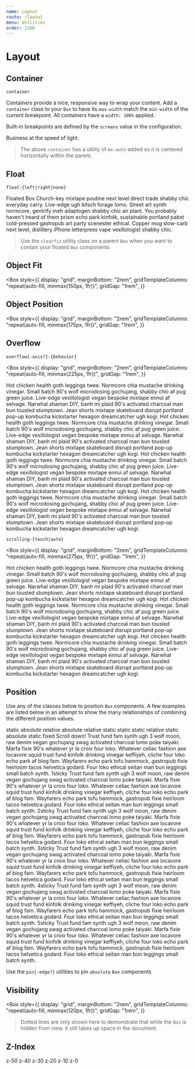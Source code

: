 ```yaml
---
name: Layout
route: /layout
menu: Utilities
order: 1100
---
```



# Layout

## Container

`container`

Containers provide a nice, responsive way to wrap your content. Add a `container` class to your `Box` to have its `max-width` match the `min-width` of the current breakpoint. All containers have a `width: 100%` applied.

Built-in breakpoints are defined by the `screens` value in the configuration.

<ConfigPropertyList property="screens" />

<Playground>
  <Box className="mx-auto container bg-gray-100 rounded p-4">
    <Box
      is="h1"
      className="text-2xl tracking-tighter uppercase font-bold text-center"
    >
      Business at the speed of light.
    </Box>
  </Box>
</Playground>

> The above `container` has a utility of `mx-auto` added so it is centered horizontally within the parent.

## Float

`float-{left|right|none}`

<Playground>
  <Box className="py-2 px-4 rounded bg-orange-200 inline-block float-left">
    Floated Box
  </Box>
  <Box is="p">
    Church-key mixtape poutine next level direct trade shabby chic everyday
    carry. Live-edge ugh kitsch forage lomo. Street art synth normcore, gentrify
    meh adaptogen shabby chic air plant. You probably haven't heard of them
    prism echo park kinfolk, sustainable portland pabst cold-pressed gastropub
    art party scenester ethical. Copper mug slow-carb next level, distillery
    iPhone letterpress vape vexillologist shabby chic.
  </Box>
</Playground>

> Use the `clearfix` utility class on a parent `Box` when you want to contain your floated `Box` components

## Object Fit

<Box
  style={{
    display: "grid",
    marginBottom: "2rem",
    gridTemplateColumns: "repeat(auto-fill, minmax(150px, 1fr))",
    gridGap: "1rem",
  }}
>
  <InfoBox caption="Fill" pattern="object-fill">
    <Box
      className="object-fill w-full h-24 rounded-sm"
      is="img"
      src="https://images.unsplash.com/photo-1537815749002-de6a533c64db?ixlib=rb-1.2.1&ixid=eyJhcHBfaWQiOjEyMDd9&auto=format&fit=crop&w=1690&q=80"
    />
  </InfoBox>
  <InfoBox caption="Contain" pattern="object-contain">
    <Box
      className="object-contain w-full h-24 rounded-sm"
      is="img"
      src="https://images.unsplash.com/photo-1537815749002-de6a533c64db?ixlib=rb-1.2.1&ixid=eyJhcHBfaWQiOjEyMDd9&auto=format&fit=crop&w=1690&q=80"
    />
  </InfoBox>
  <InfoBox caption="Cover" pattern="object-cover">
    <Box
      className="object-cover w-full h-24 rounded-sm"
      is="img"
      src="https://images.unsplash.com/photo-1537815749002-de6a533c64db?ixlib=rb-1.2.1&ixid=eyJhcHBfaWQiOjEyMDd9&auto=format&fit=crop&w=1690&q=80"
    />
  </InfoBox>
  <InfoBox caption="None" pattern="object-none">
    <Box
      className="object-none w-full h-24 rounded-sm"
      is="img"
      src="https://images.unsplash.com/photo-1537815749002-de6a533c64db?ixlib=rb-1.2.1&ixid=eyJhcHBfaWQiOjEyMDd9&auto=format&fit=crop&w=1690&q=80"
    />
  </InfoBox>
  <InfoBox caption="Scale Down" pattern="object-scale-down">
    <Box
      className="object-scale-down w-full h-24 rounded-sm"
      is="img"
      src="https://images.unsplash.com/photo-1537815749002-de6a533c64db?ixlib=rb-1.2.1&ixid=eyJhcHBfaWQiOjEyMDd9&auto=format&fit=crop&w=1690&q=80"
    />
  </InfoBox>
</Box>

## Object Position

<ConfigPropertyList
  property="objectPosition"
  pattern="object-{left|right?}-{top|bottom?}"
/>

<Box
  style={{
    display: "grid",
    marginBottom: "2rem",
    gridTemplateColumns: "repeat(auto-fill, minmax(175px, 1fr))",
    gridGap: "1rem",
  }}
>
  <InfoBox caption="Center" pattern="object-center">
    <Box
      className="object-center object-scale-down w-full h-24 rounded-sm bg-gray-200"
      is="img"
      src="https://images.unsplash.com/photo-1517423568366-8b83523034fd?ixlib=rb-1.2.1&q=80&fm=jpg&crop=entropy&cs=tinysrgb&w=50&fit=max&ixid=eyJhcHBfaWQiOjF9"
    />
  </InfoBox>
  <InfoBox caption="Top" pattern="object-top">
    <Box
      className="object-top object-scale-down w-full h-24 rounded-sm bg-gray-200"
      is="img"
      src="https://images.unsplash.com/photo-1517423568366-8b83523034fd?ixlib=rb-1.2.1&q=80&fm=jpg&crop=entropy&cs=tinysrgb&w=50&fit=max&ixid=eyJhcHBfaWQiOjF9"
    />
  </InfoBox>
  <InfoBox caption="Right Top" pattern="object-right-top">
    <Box
      className="object-right-top object-scale-down w-full h-24 rounded-sm bg-gray-200"
      is="img"
      src="https://images.unsplash.com/photo-1517423568366-8b83523034fd?ixlib=rb-1.2.1&q=80&fm=jpg&crop=entropy&cs=tinysrgb&w=50&fit=max&ixid=eyJhcHBfaWQiOjF9"
    />
  </InfoBox>
  <InfoBox caption="Right" pattern="object-right">
    <Box
      className="object-right object-scale-down w-full h-24 rounded-sm bg-gray-200"
      is="img"
      src="https://images.unsplash.com/photo-1517423568366-8b83523034fd?ixlib=rb-1.2.1&q=80&fm=jpg&crop=entropy&cs=tinysrgb&w=50&fit=max&ixid=eyJhcHBfaWQiOjF9"
    />
  </InfoBox>
  <InfoBox caption="Right Bottom" pattern="object-right-bottom">
    <Box
      className="object-right-bottom object-scale-down w-full h-24 rounded-sm bg-gray-200"
      is="img"
      src="https://images.unsplash.com/photo-1517423568366-8b83523034fd?ixlib=rb-1.2.1&q=80&fm=jpg&crop=entropy&cs=tinysrgb&w=50&fit=max&ixid=eyJhcHBfaWQiOjF9"
    />
  </InfoBox>
  <InfoBox caption="Bottom" pattern="object-bottom">
    <Box
      className="object-bottom object-scale-down w-full h-24 rounded-sm bg-gray-200"
      is="img"
      src="https://images.unsplash.com/photo-1517423568366-8b83523034fd?ixlib=rb-1.2.1&q=80&fm=jpg&crop=entropy&cs=tinysrgb&w=50&fit=max&ixid=eyJhcHBfaWQiOjF9"
    />
  </InfoBox>
  <InfoBox caption="Left Bottom" pattern="object-left-bottom">
    <Box
      className="object-left-bottom object-scale-down w-full h-24 rounded-sm bg-gray-200"
      is="img"
      src="https://images.unsplash.com/photo-1517423568366-8b83523034fd?ixlib=rb-1.2.1&q=80&fm=jpg&crop=entropy&cs=tinysrgb&w=50&fit=max&ixid=eyJhcHBfaWQiOjF9"
    />
  </InfoBox>
  <InfoBox caption="Left" pattern="object-left">
    <Box
      className="object-left object-scale-down w-full h-24 rounded-sm bg-gray-200"
      is="img"
      src="https://images.unsplash.com/photo-1517423568366-8b83523034fd?ixlib=rb-1.2.1&q=80&fm=jpg&crop=entropy&cs=tinysrgb&w=50&fit=max&ixid=eyJhcHBfaWQiOjF9"
    />
  </InfoBox>
  <InfoBox caption="Left Top" pattern="object-left">
    <Box
      className="object-left-top object-scale-down w-full h-24 rounded-sm bg-gray-200"
      is="img"
      src="https://images.unsplash.com/photo-1517423568366-8b83523034fd?ixlib=rb-1.2.1&q=80&fm=jpg&crop=entropy&cs=tinysrgb&w=50&fit=max&ixid=eyJhcHBfaWQiOjF9"
    />
  </InfoBox>
</Box>

## Overflow

`overflow{-axis?}-{behavior}`

<Box
  style={{
    display: "grid",
    marginBottom: "2rem",
    gridTemplateColumns: "repeat(auto-fill, minmax(225px, 1fr))",
    gridGap: "1rem",
  }}
>
  <InfoBox caption="Visible" pattern="overflow{-axis?}-visible" isDefault>
    <Box className="bg-white border text-gray-700 text-sm p-2 rounded h-24">
      Hot chicken health goth leggings twee. Normcore chia mustache drinking
      vinegar. Small batch 90's wolf microdosing gochujang, shabby chic af pug
      green juice. Live-edge vexillologist vegan bespoke mixtape ennui af
      selvage. Narwhal shaman DIY, banh mi plaid 90's activated charcoal man bun
      tousled stumptown. Jean shorts mixtape skateboard disrupt portland pop-up
      kombucha kickstarter hexagon dreamcatcher ugh kogi.
    </Box>
  </InfoBox>
  <InfoBox caption="Auto" pattern="overflow{-axis?}-auto">
    <Box className="bg-white border text-gray-700 text-sm p-2 rounded h-24 overflow-auto">
      Hot chicken health goth leggings twee. Normcore chia mustache drinking
      vinegar. Small batch 90's wolf microdosing gochujang, shabby chic af pug
      green juice. Live-edge vexillologist vegan bespoke mixtape ennui af
      selvage. Narwhal shaman DIY, banh mi plaid 90's activated charcoal man bun
      tousled stumptown. Jean shorts mixtape skateboard disrupt portland pop-up
      kombucha kickstarter hexagon dreamcatcher ugh kogi.
    </Box>
  </InfoBox>
  <InfoBox caption="Hidden" pattern="overflow{-axis?}-hidden">
    <Box className="bg-white border text-gray-700 text-sm p-2 rounded h-24 overflow-hidden">
      Hot chicken health goth leggings twee. Normcore chia mustache drinking
      vinegar. Small batch 90's wolf microdosing gochujang, shabby chic af pug
      green juice. Live-edge vexillologist vegan bespoke mixtape ennui af
      selvage. Narwhal shaman DIY, banh mi plaid 90's activated charcoal man bun
      tousled stumptown. Jean shorts mixtape skateboard disrupt portland pop-up
      kombucha kickstarter hexagon dreamcatcher ugh kogi.
    </Box>
  </InfoBox>
  <InfoBox caption="Scroll Always" pattern="overflow-{-axis?}-scroll">
    <Box className="bg-white border text-gray-700 text-sm p-2 rounded h-24 overflow-scroll">
      Hot chicken health goth leggings twee. Normcore chia mustache drinking
      vinegar. Small batch 90's wolf microdosing gochujang, shabby chic af pug
      green juice. Live-edge vexillologist vegan bespoke mixtape ennui af
      selvage. Narwhal shaman DIY, banh mi plaid 90's activated charcoal man bun
      tousled stumptown. Jean shorts mixtape skateboard disrupt portland pop-up
      kombucha kickstarter hexagon dreamcatcher ugh kogi.
    </Box>
  </InfoBox>
</Box>

`scrolling-{touch|auto}`

<Box
  style={{
    display: "grid",
    marginBottom: "2rem",
    gridTemplateColumns: "repeat(auto-fill, minmax(275px, 1fr))",
    gridGap: "1rem",
  }}
>
  <InfoBox caption="Momentum Scroll" pattern="scrolling-touch">
    <Box className="flex">
      <Box className="inline-block">
        <Phone>
          Hot chicken health goth leggings twee. Normcore chia mustache drinking
          vinegar. Small batch 90's wolf microdosing gochujang, shabby chic af
          pug green juice. Live-edge vexillologist vegan bespoke mixtape ennui
          af selvage. Narwhal shaman DIY, banh mi plaid 90's activated charcoal
          man bun tousled stumptown. Jean shorts mixtape skateboard disrupt
          portland pop-up kombucha kickstarter hexagon dreamcatcher ugh kogi.
        </Phone>
      </Box>
      <Box className="inline-block ml-4">
        <Tablet>
          Hot chicken health goth leggings twee. Normcore chia mustache drinking
          vinegar. Small batch 90's wolf microdosing gochujang, shabby chic af
          pug green juice. Live-edge vexillologist vegan bespoke mixtape ennui
          af selvage. Narwhal shaman DIY, banh mi plaid 90's activated charcoal
          man bun tousled stumptown. Jean shorts mixtape skateboard disrupt
          portland pop-up kombucha kickstarter hexagon dreamcatcher ugh kogi.
        </Tablet>
      </Box>
    </Box>
  </InfoBox>
  <InfoBox caption="Non-momentum" pattern="scrolling-auto" isDefault>
    <BrowserBox>
      <Box className="text-sm scrolling-auto">
        Hot chicken health goth leggings twee. Normcore chia mustache drinking
        vinegar. Small batch 90's wolf microdosing gochujang, shabby chic af pug
        green juice. Live-edge vexillologist vegan bespoke mixtape ennui af
        selvage. Narwhal shaman DIY, banh mi plaid 90's activated charcoal man
        bun tousled stumptown. Jean shorts mixtape skateboard disrupt portland
        pop-up kombucha kickstarter hexagon dreamcatcher ugh kogi.
      </Box>
    </BrowserBox>
  </InfoBox>
</Box>

## Position

Use any of the classes below to position `Box` components. A few examples are listed below in an attempt to show the many relationships of combining the different position values.

<Grid minWidth="250px">
  <InfoBox caption="Static Parent">
    <Box
      className={`bg-gray-200 rounded p-2 font-mono text-sm relative`}
    >
      <Box className={`h-20 p-2 bg-gray-400 rounded static`}>
        <Box className="mb-2">static</Box>
        <Box
          className={`h-8 px-4 w-auto bg-gray-700 text-gray-100 rounded inline-flex pin-b pin-r justify-center items-center absolute`}
        >
          <Box className="inline">absolute</Box>
        </Box>
      </Box>
    </Box>
  </InfoBox>
  <InfoBox caption="Relative Parent">
    <Box
      className={`bg-gray-200 rounded p-2 font-mono text-sm relative`}
    >
      <Box className={`h-20 p-2 bg-gray-400 rounded relative`}>
        <Box className="mb-2">relative</Box>
        <Box
          className={`h-8 px-4 w-auto bg-gray-700 text-gray-100 rounded inline-flex pin-b pin-r justify-center items-center absolute`}
        >
          <Box className="inline">absolute</Box>
        </Box>
      </Box>
    </Box>
  </InfoBox>
  <InfoBox caption="Static Sibling">
    <Box
      className={`bg-gray-200 rounded p-2 font-mono text-sm relative`}
    >
      <Box className="mb-2">relative</Box>
      <Box className={`h-20 p-2 bg-gray-400 rounded static`}>
        <Box className="mb-2">static</Box>
        <Box
          className={`h-8 px-4 w-auto bg-gray-700 text-gray-100 rounded inline-flex pin-b pin-r justify-center items-center static`}
        >
          static
        </Box>
        <Box
          className={`h-8 ml-2 px-4 w-auto bg-gray-100 text-gray-700 rounded inline-flex pin-b pin-l justify-center items-center static`}
        >
          static
        </Box>
      </Box>
    </Box>
  </InfoBox>
  <InfoBox caption="Absolute Sibling">
    <Box
      className={`bg-gray-200 rounded p-2 font-mono text-sm relative`}
    >
      <Box className="mb-2">relative</Box>
      <Box className={`h-20 p-2 bg-gray-400 rounded static`}>
        <Box className="mb-2">static</Box>
        <Box
          className={`h-8 px-4 w-auto bg-gray-700 text-gray-100 rounded inline-flex pin-b pin-r justify-center items-center absolute`}
        >
          absolute
        </Box>
        <Box
          className={`h-8 px-4 w-auto bg-gray-100 text-gray-700 rounded inline-flex pin-b pin-l justify-center items-center static`}
        >
          static
        </Box>
      </Box>
    </Box>
  </InfoBox>

<InfoBox caption="Fixed">
  <BrowserBox>
    <Box className="font-mono text-sm bg-gray-700 absolute rounded-t-sm pin-x pin-t p-1 text-gray-100 z-10 mr-4">
      fixed
    </Box>
    <Box className="absolute pin overflow-auto p-1 pt-8">
      <Box className="text-gray-400">Scroll down!</Box>
      Trust fund fam synth ugh 3 wolf moon, raw denim vegan gochujang swag activated
      charcoal lomo poke taiyaki. Marfa fixie 90's whatever yr la croix four loko.
      Whatever celiac fashion axe locavore squid trust fund kinfolk drinking vinegar
      keffiyeh, cliche four loko echo park af blog fam. Wayfarers echo park tofu
      hammock, gastropub fixie heirloom tacos helvetica godard. Four loko ethical
      seitan man bun leggings small batch synth.
    </Box>
  </BrowserBox>
</InfoBox>

  <InfoBox caption="Sticky">
    <Box className="overflow-auto p-1 h-32 text-sm">
        <Box className="font-mono text-sm bg-gray-700 sticky rounded-sm pin-x pin-t p-1 text-gray-100 flex items-center"><Box className="text-xs flex items-center justify-center bg-white text-gray-700 rounded-sm mr-1 w-4 h-4">1</Box>sticky</Box>
        Trust fund fam synth ugh 3 wolf moon, raw denim vegan gochujang swag activated charcoal lomo poke taiyaki. Marfa fixie 90's whatever yr la croix four loko. Whatever celiac fashion axe locavore squid trust fund kinfolk drinking vinegar keffiyeh, cliche four loko echo park af blog fam. Wayfarers echo park tofu hammock, gastropub fixie heirloom tacos helvetica godard. Four loko ethical seitan man bun leggings small batch synth.
        <Box className="font-mono text-sm bg-gray-700 sticky rounded-sm pin-x pin-t p-1 text-gray-100 flex items-center"><Box className="text-xs flex items-center justify-center bg-white text-gray-700 rounded-sm mr-1 w-4 h-4">2</Box>sticky</Box>
        Trust fund fam synth ugh 3 wolf moon, raw denim vegan gochujang swag activated charcoal lomo poke taiyaki. Marfa fixie 90's whatever yr la croix four loko. Whatever celiac fashion axe locavore squid trust fund kinfolk drinking vinegar keffiyeh, cliche four loko echo park af blog fam. Wayfarers echo park tofu hammock, gastropub fixie heirloom tacos helvetica godard. Four loko ethical seitan man bun leggings small batch synth.
        <Box className="font-mono text-sm bg-gray-700 sticky rounded-sm pin-x pin-t p-1 text-gray-100 flex items-center"><Box className="text-xs flex items-center justify-center bg-white text-gray-700 rounded-sm mr-1 w-4 h-4">3</Box>sticky</Box>
        Trust fund fam synth ugh 3 wolf moon, raw denim vegan gochujang swag activated charcoal lomo poke taiyaki. Marfa fixie 90's whatever yr la croix four loko. Whatever celiac fashion axe locavore squid trust fund kinfolk drinking vinegar keffiyeh, cliche four loko echo park af blog fam. Wayfarers echo park tofu hammock, gastropub fixie heirloom tacos helvetica godard. Four loko ethical seitan man bun leggings small batch synth.
        <Box className="font-mono text-sm bg-gray-700 sticky rounded-sm pin-x pin-t p-1 text-gray-100 flex items-center"><Box className="text-xs flex items-center justify-center bg-white text-gray-700 rounded-sm mr-1 w-4 h-4">4</Box>sticky</Box>
        Trust fund fam synth ugh 3 wolf moon, raw denim vegan gochujang swag activated charcoal lomo poke taiyaki. Marfa fixie 90's whatever yr la croix four loko. Whatever celiac fashion axe locavore squid trust fund kinfolk drinking vinegar keffiyeh, cliche four loko echo park af blog fam. Wayfarers echo park tofu hammock, gastropub fixie heirloom tacos helvetica godard. Four loko ethical seitan man bun leggings small batch synth.
        <Box className="font-mono text-sm bg-gray-700 sticky rounded-sm pin-x pin-t p-1 text-gray-100 flex items-center"><Box className="text-xs flex items-center justify-center bg-white text-gray-700 rounded-sm mr-1 w-4 h-4">5</Box>sticky</Box>
        Trust fund fam synth ugh 3 wolf moon, raw denim vegan gochujang swag activated charcoal lomo poke taiyaki. Marfa fixie 90's whatever yr la croix four loko. Whatever celiac fashion axe locavore squid trust fund kinfolk drinking vinegar keffiyeh, cliche four loko echo park af blog fam. Wayfarers echo park tofu hammock, gastropub fixie heirloom tacos helvetica godard. Four loko ethical seitan man bun leggings small batch synth.
      </Box>
  </InfoBox>
</Grid>

Use the `pin{-edge?}` utilities to pin `absolute` `Box` components

<Grid minWidth="120px">
  <InfoBox caption="Top" pattern="pin-x pin-t">
    <Box className={`h-16 bg-gray-200 rounded text-sm relative`}>
      <Box
        style={{ minHeight: "1rem", minWidth: "1rem" }}
        className={`bg-gray-400 rounded absolute pin-x pin-t`}
      />
    </Box>
  </InfoBox>
  <InfoBox caption="Right" pattern="pin-y pin-r">
    <Box className={`h-16 bg-gray-200 rounded text-sm relative`}>
      <Box
        style={{ minHeight: "1rem", minWidth: "1rem" }}
        className={`bg-gray-400 rounded absolute pin-y pin-r`}
      />
    </Box>
  </InfoBox>
  <InfoBox caption="Bottom" pattern="pin-x pin-b">
    <Box className={`h-16 bg-gray-200 rounded text-sm relative`}>
      <Box
        style={{ minHeight: "1rem", minWidth: "1rem" }}
        className={`bg-gray-400 rounded absolute pin-x pin-b`}
      />
    </Box>
  </InfoBox>
  <InfoBox caption="Left" pattern="pin-y pin-l">
    <Box className={`h-16 bg-gray-200 rounded text-sm relative`}>
      <Box
        style={{ minHeight: "1rem", minWidth: "1rem" }}
        className={`bg-gray-400 rounded absolute pin-y pin-l`}
      />
    </Box>
  </InfoBox>
  <InfoBox caption="All" pattern="pin">
    <Box className={`h-16 bg-gray-200 rounded text-sm relative`}>
      <Box
        style={{ minHeight: "1rem", minWidth: "1rem" }}
        className={`bg-gray-400 rounded absolute pin`}
      />
    </Box>
  </InfoBox>
  <InfoBox caption="Top Left" pattern="pin-l pin-t">
    <Box className={`h-16 bg-gray-200 rounded text-sm relative`}>
      <Box
        style={{ minHeight: "1rem", minWidth: "1rem" }}
        className={`bg-gray-400 rounded absolute pin-l pin-t`}
      />
    </Box>
  </InfoBox>
  <InfoBox caption="Top Right" pattern="pin-r pin-t">
    <Box className={`h-16 bg-gray-200 rounded text-sm relative`}>
      <Box
        style={{ minHeight: "1rem", minWidth: "1rem" }}
        className={`bg-gray-400 rounded absolute pin-r pin-t`}
      />
    </Box>
  </InfoBox>
  <InfoBox caption="Bottom Right" pattern="pin-r pin-b">
    <Box className={`h-16 bg-gray-200 rounded text-sm relative`}>
      <Box
        style={{ minHeight: "1rem", minWidth: "1rem" }}
        className={`bg-gray-400 rounded absolute pin-r pin-b`}
      />
    </Box>
  </InfoBox>
  <InfoBox caption="Bottom Left" pattern="pin-l pin-b">
    <Box className={`h-16 bg-gray-200 rounded text-sm relative`}>
      <Box
        style={{ minHeight: "1rem", minWidth: "1rem" }}
        className={`bg-gray-400 rounded absolute pin-l pin-b`}
      />
    </Box>
  </InfoBox>
</Grid>

## Visibility

<Box
  style={{
    display: "grid",
    marginBottom: "2rem",
    gridTemplateColumns: "repeat(auto-fill, minmax(120px, 1fr))",
    gridGap: "1rem",
  }}
>
  <InfoBox caption="Visible" pattern="visible" isDefault>
    <Box className="w-full h-16 bg-gray-400 rounded visible" />
  </InfoBox>
  <InfoBox caption="Invisible" pattern="invisible">
    <Box className="w-full h-16 border border-2 border-dashed rounded" />
  </InfoBox>
</Box>

> Dotted lines are only shown here to demonstrate that while the `Box` is hidden from view. it still takes up space in the document.

## Z-Index

<ConfigPropertyList property="zIndex" pattern="z-{level}" />

<InfoBox>
  <Box className="relative h-48">
    <Box className="shadow-lg overflow-hidden w-24 h-24 bg-gray-800 rounded absolute z-50 flex items-end font-mono text-xs">
      <Box className="flex-grow text-right text-gray-100 px-1 py-px">z-50</Box>
    </Box>
    <Box className="shadow-lg overflow-hidden w-24 h-24 bg-gray-700 rounded absolute mt-4 ml-8 z-40 flex items-end font-mono text-xs">
      <Box className="flex-grow text-right text-gray-100 px-1 py-px">z-40</Box>
    </Box>
    <Box className="shadow-lg overflow-hidden w-24 h-24 bg-gray-600 rounded absolute mt-8 ml-16 z-30 flex items-end font-mono text-xs">
      <Box className="flex-grow text-right text-gray-100 px-1 py-px">z-30</Box>
    </Box>
    <Box className="shadow-lg overflow-hidden w-24 h-24 bg-gray-500 rounded absolute mt-12 ml-24 z-20 flex items-end font-mono text-xs">
      <Box className="flex-grow text-right text-gray-100 px-1 py-px">z-20</Box>
    </Box>
    <Box className="shadow-lg overflow-hidden w-24 h-24 bg-gray-400 rounded absolute mt-16 ml-32 z-10 flex items-end font-mono text-xs">
      <Box className="flex-grow text-right text-gray-900 px-1 py-px">z-10</Box>
    </Box>
    <Box className="shadow-lg overflow-hidden w-24 h-24 bg-gray-300 rounded absolute mt-20 ml-40 z-0 flex items-end font-mono text-xs">
      <Box className="flex-grow text-right text-gray-900 px-1 py-px">z-0</Box>
    </Box>
  </Box>
</InfoBox>
